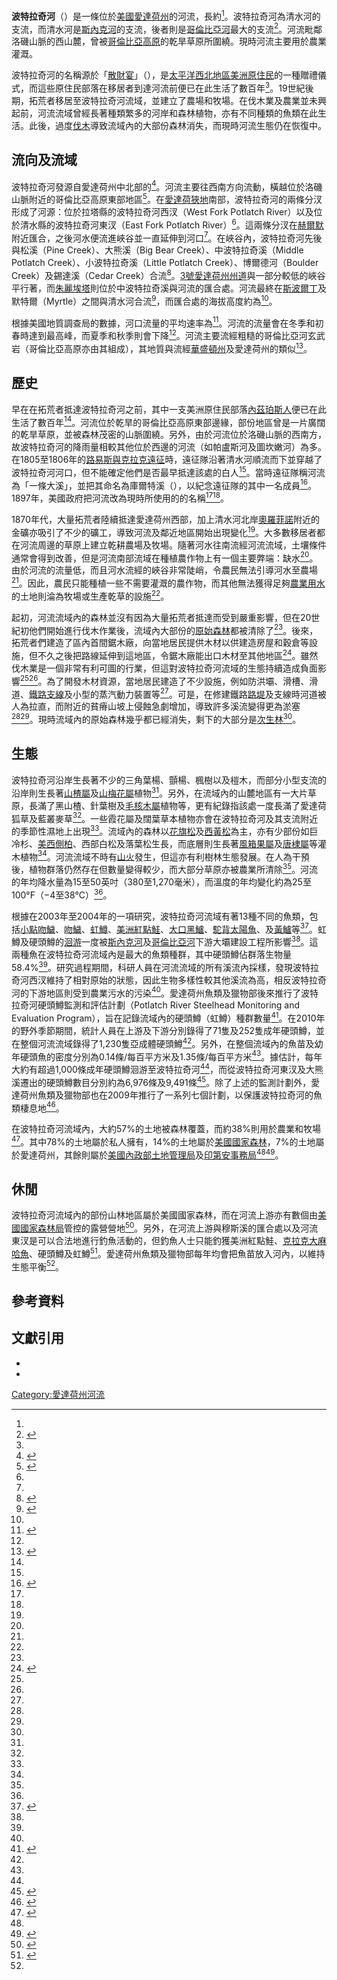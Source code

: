 {{Infobox_river
| name                = 波特拉奇河
| image               = Potlatch-14.jpg
| image_size          = 280px
| image_caption       = 初夏時的波特拉奇河
| map                 = Clearwateridrivermap.png
| map_size            = 280px
| map_caption         = {{tsl|en|Clearwater River (Idaho)|清水河 (愛達荷州)|清水河}}流域地圖。左上方顯示了波特拉奇河的流域
<!---------------------- LOCATION -->
| subdivision_type1   = 國家
| subdivision_name1   = [[美國|美國]]
| subdivision_type2   = [[美国州份|州份]]
| subdivision_name2   = [[愛達荷州|愛達荷州]]
| subdivision_type3   = [[縣_(美國)|縣]]
| subdivision_name3   = [[拉塔縣_(愛達荷州)|拉塔縣]]、[[清水縣_(愛達荷州)|清水縣]]、[[內茲珀斯縣_(愛達荷州)|內茲珀斯縣]]
<!---------------------- BASIM -->
| source1             = {{tsl|en|Hoodoo Mountains|胡都山脈}}，河流東汊及西汊的交匯處
| source1_location    = 拉塔縣內的[[洛磯山脈|洛磯山脈]]
| source1_coordinates = {{coord|46|55|43|N|116|20|55|W|display=inline|name=波特拉奇河（河源）}}<ref name="gnis">{{Cite web |url = {{gnis3|388818}} |title = Potlatch River |author = Geographic Names Information System (GNIS) |date = 1979-06-21 |publisher = United States Geological Survey |language = en |accessdate = 2020-09-02}}</ref>
| source1_elevation   = {{convert|2674|ft|m}}
| mouth               = {{tsl|en|Clearwater River (Idaho)|清水河 (愛達荷州)|清水河}}
| mouth_location      = 內茲珀斯縣[[斯波爾丁_(愛達荷州)|斯波爾丁]]及默特爾之間
| mouth_coordinates   = {{coord|46|28|31|N|116|46|02|W|display=inline|name=波特拉奇河（河口）}}<ref name="gnis"/>
| mouth_elevation     = {{convert|801|ft|m}}
<!---------------------- PHYSIOGNOMY -->
| length              = {{convert|56|mi|km}}<ref name="gnis"/>
| basin_size          = {{convert|594|mi2|km2}}
| discharge1_avg      = {{convert|379.8|ft3/s|m³/s}}<ref name="Waterdata Report"/>
| discharge1_min      = {{convert|75|ft3/s|m³/s}}
| discharge1_max      = {{convert|8150|ft3/s|m³/s}}
}}

'''波特拉奇河'''（{{lang-en|Potlatch River}}）是一條位於[[美國|美國]][[愛達荷州|愛達荷州]]的河流，長約{{convert|56|mi|km}}<ref name="gnis"/>。波特拉奇河為清水河的支流，而清水河是[[斯內克河|斯內克河]]的支流，後者則是[[哥倫比亞河|哥倫比亞河]]最大的支流<ref name="Potlatch River Plan">{{Cite web |url = http://www.latahsoil.com/sitebuildercontent/sitebuilderfiles/PotlatchRiverManagementPlanCompleteOct2007.pdf |title = Potlatch River Watershed Management Plan |author = Resource Planning Unlimited |year = 2007 |language = en |accessdate = 2020-09-02 |deadurl = yes |archiveurl = https://web.archive.org/web/20110713185000/http://www.latahsoil.com/sitebuildercontent/sitebuilderfiles/PotlatchRiverManagementPlanCompleteOct2007.pdf |archivedate = 2011-07-13}}</ref>。河流毗鄰洛磯山脈的西山麓，曾被[[哥倫比亞高原|哥倫比亞高原]]的乾旱草原所圍繞。現時河流主要用於農業灌溉。

波特拉奇河的名稱源於「[[散財宴|散財宴]]」（{{lang-en|Potlatch}}），是[[太平洋西北地區|太平洋西北地區]][[美洲原住民|美洲原住民]]的一種贈禮儀式，而這些原住民部落在移居者到達河流前便已在此生活了數百年{{sfn|Oregon Historical Society|1948|p=52}}<ref name="Idaho DES"/>。19世紀後期，拓荒者移居至波特拉奇河流域，並建立了農場和牧場。在伐木業及農業並未興起前，河流流域曾經長著種類繁多的河岸和森林植物，亦有不同種類的魚類在此生活。此後，過度[[伐木|伐木]]導致流域內的大部份森林消失，而現時河流生態仍在恢復中。

== 流向及流域 ==
波特拉奇河發源自愛達荷州中北部的{{tsl|en|Hoodoo Mountains|胡都山脈}}<ref name="Mineral Resources">{{Cite web |url = https://www.idahogeology.org/PDF/County_Reports_(C)/C-2.pdf |title = Mineral Resources of Latah County |last = Hubbard |first = Charles R. |year = 1957 |publisher = Idaho Bureau of Mines and Geology |language = en |accessdate = 2020-09-02 |deadurl = yes |archiveurl = https://web.archive.org/web/20110930230749/https://www.idahogeology.org/PDF/County_Reports_(C)/C-2.pdf |archivedate = 2011-09-30}}</ref>。河流主要往西南方向流動，橫越位於洛磯山脈附近的哥倫比亞高原東部地區<ref name="Potlatch Report 06-08">{{Cite web |url = http://nptwaterresources.org/wp-content/uploads/2014/01/Potlatch_River_Water_Quality_Monitoring_Report_2006_2007.pdf |title = Potlatch River Monitoring Report 2006-2008 |last = Clark |first = Ken |year = 2010 |publisher = Idaho Association of Soil Conservation Districts |language = en |accessdate = 2020-09-02 |deadurl = no |archiveurl = https://web.archive.org/web/20200902145314/http://nptwaterresources.org/wp-content/uploads/2014/01/Potlatch_River_Water_Quality_Monitoring_Report_2006_2007.pdf |archivedate = 2020-09-02}}</ref>。在[[愛達荷狹地|愛達荷狹地]]南部，波特拉奇河的兩條分汊形成了河源：位於拉塔縣的波特拉奇河西汊（West Fork Potlatch River）以及位於清水縣的波特拉奇河東汊（East Fork Potlatch River）<ref name="Potlatch Report 06-08"/>。這兩條分汊在[[赫爾默_(愛達荷州)|赫爾默]]附近匯合，之後河水便流進峽谷並一直延伸到河口<ref name="Potlatch Report 06-08"/>。在峽谷內，波特拉奇河先後與松溪（Pine Creek）、大熊溪（Big Bear Creek）、中波特拉奇溪（Middle Potlatch Creek）、小波特拉奇溪（Little Potlatch Creek）、博爾德河（Boulder Creek）及錫達溪（Cedar Creek）合流<ref name="Annual Report 2007">{{Cite web |url = https://collaboration.idfg.idaho.gov/FisheriesTechnicalReports/Res08-139Bowersox2007%20Potlatch%20River%20Steelhead%20Monitoring%20and%20Evaluation%20Annual%20Report.pdf |title = Potlatch River Strrlhead Monitoring and Evaluation Annual Report 2007 |last = Bowersox |first = Brett |year = 2008 |publisher = Idaho Department of Fish and Game |language = en |accessdate = 2020-09-02 |deadurl = no |archiveurl = https://web.archive.org/web/20161228092908/https://collaboration.idfg.idaho.gov/FisheriesTechnicalReports/Res08-139Bowersox2007%20Potlatch%20River%20Steelhead%20Monitoring%20and%20Evaluation%20Annual%20Report.pdf |archivedate = 2016-12-28}}</ref>。[[3號愛達荷州州道|3號愛達荷州州道]]與一部分較低的峽谷平行著，而[[朱麗埃塔_(愛達荷州)|朱麗埃塔]]則位於中波特拉奇溪與河流的匯合處。河流最終在[[斯波爾丁_(愛達荷州)|斯波爾丁]]及默特爾（Myrtle）之間與清水河合流<ref name="Idaho DES">{{Cite web |url = http://www.deq.state.id.us/water/data_reports/surface_water/tmdls/potlatch_river/potlatch_river_entire.pdf |title = Potlatch River Subbasin Assessment and TMDLs |author = Idaho Department of Environmental Quality |year = 2008 |language = en |accessdate = 2020-09-02 |deadurl = yes |archiveurl = https://web.archive.org/web/20091002012628/http://www.deq.state.id.us/water/data_reports/surface_water/tmdls/potlatch_river/potlatch_river_entire.pdf |archivedate = 2009-10-02}}</ref>，而匯合處的海拔高度約為{{convert|801|ft|m}}<ref name="gnis"/>。

根據美國地質調查局的數據，河口流量的平均速率為{{convert|379.8|ft3/s|m³/s}}<ref name="Waterdata Report">{{Cite web |url = https://waterdata.usgs.gov/usa/nwis/uv?13341570 |title = USGS 133341570 Potlatch River |author = National Water Information System |publisher = U.S. Geological Survey |language = en |accessdate = 2020-09-02 |deadurl = no |archiveurl = https://web.archive.org/web/20200902150500/https://waterdata.usgs.gov/usa/nwis/uv?13341570 |archivedate = 2020-09-02}}</ref>。河流的流量會在冬季和初春時達到最高峰，而夏季和秋季則會下降<ref name="Idaho DES"/>。河流主要流經粗糙的哥倫比亞河玄武岩（哥倫比亞高原亦由其組成），其地質與流經[[華盛頓州|華盛頓州]]及愛達荷州的{{tsl|en|Palouse River|帕盧斯河}}類似<ref name="USGS_Volcanoes">{{Cite web |url = http://vulcan.wr.usgs.gov/LivingWith/Historical/LewisClark/volcanoes_lewis_clark_october_07_1805.html |title = On the Clearwater - Canoe Camp to the Potlatch River |author = United States Geological Survey |language = en |accessdate = 2020-09-03 |deadurl = yes |archiveurl = https://web.archive.org/web/20110612041856/http://vulcan.wr.usgs.gov/LivingWith/Historical/LewisClark/volcanoes_lewis_clark_october_07_1805.html |archivedate = 2011-06-12}}</ref>。

== 歷史 ==
早在在拓荒者抵達波特拉奇河之前，其中一支美洲原住民部落[[內茲珀斯人|內茲珀斯人]]便已在此生活了數百年<ref name="Idaho DES"/>。河流位於乾旱的哥倫比亞高原東部邊緣，部份地區曾是一片廣闊的乾旱草原，並被森林茂密的山脈圍繞。另外，由於河流位於洛磯山脈的西南方，故波特拉奇河的降雨量相較其他位於西邊的河流（如帕盧斯河及圖坎嫩河）為多。在1805至1806年的[[路易斯與克拉克遠征|路易斯與克拉克遠征]]時，遠征隊沿著清水河順流而下並穿越了波特拉奇河河口{{sfn|Wheeler|1904|p=122}}，但不能確定他們是否最早抵達該處的白人<ref name="USGS_Volcanoes"/>。當時遠征隊稱河流為「一條大溪」，並把其命名為庫爾特溪（{{lang|en|Colter's Creek}}），以紀念遠征隊的其中一名成員{{tsl|en|John Colter|約翰·庫爾特}}{{sfn|Wheeler|1904|p=122}}<ref name="lewis-clark">{{Cite web |url = https://www.lewis-clark.org/article/2613 |title = John Colter |author = Lewis and Clark Trail Heritage Foundation |language = en |accessdate = 2020-09-03 |deadurl = no |archiveurl = https://web.archive.org/web/20191224221540/https://www.lewis-clark.org/article/2613 |archivedate = 2019-12-24}}</ref>。1897年，美國政府把河流改為現時所使用的的名稱<ref name="gnis"/><ref name="lewis-clark"/>。

1870年代，大量拓荒者陸續抵達愛達荷州西部，加上清水河北岸[[奧羅菲諾|奧羅菲諾]]附近的金礦亦吸引了不少的礦工，導致河流及鄰近地區開始出現變化<ref name="Idaho DES"/>。大多數移居者都在河流周邊的草原上建立乾耕農場及牧場。隨著河水往南流經河流流域，土壤條件通常會得到改善，但是河流南部流域在種植農作物上有一個主要弊端：缺水<ref name="Potlatch River Plan"/>。由於河流的流量低，而且河水流經的峽谷非常陡峭，令農民無法引導河水至農場<ref name="Potlatch River Plan"/>。因此，農民只能種植一些不需要灌溉的農作物，而其他無法獲得足夠[[農業用水|農業用水]]的土地則淪為牧場或生產乾草的設施<ref name="Potlatch River Plan"/>。

起初，河流流域內的森林並沒有因為大量拓荒者抵達而受到嚴重影響，但在20世紀初他們開始進行伐木作業後，流域內大部份的[[原始森林|原始森林]]都被清除了<ref name="Potlatch River Plan"/>。後來，拓荒者們建造了區內首間鋸木廠，向當地居民提供木材以供建造房屋和穀倉等設施，但不久之後{{tsl|en|Washington, Idaho and Montana Railway|華盛頓、愛達荷及蒙大納鐵路}}把路線延伸到這地區，令鋸木廠能出口木材至其他地區<ref name="lumbering">{{Cite web |url = http://www.clearwatertribune.com/Special%20Feature/Lumbering.htm |title = Lumbering an economic mainstay in Clearwater County for almost a century |author = 20th Century Chronicles |publisher = Clearwater Tribune |language = en |accessdate = 2020-09-03 |deadurl = yes |archiveurl = https://archive.is/20061109001920/http://www.clearwatertribune.com/Special%20Feature/Lumbering.htm |archivedate = 2013-09-28}}</ref>。雖然伐木業是一個非常有利可圖的行業，但這對波特拉奇河流域的生態持續造成負面影響<ref name="Potlatch River Plan"/><ref name="lumbering"/>。為了開發木材資源，當地居民建造了不少設施，例如防洪壩、滑槽、滑道、[[鐵路支線|鐵路支線]]及小型的蒸汽動力裝置等<ref name="lumbering"/>。可是，在修建鐵路[[路堤|路堤]]及支線時河道被人為拉直，而附近的貧瘠山坡上侵蝕急劇增加，導致許多溪流變得更為淤塞<ref name="Potlatch River Plan"/><ref name="lumbering"/>。現時流域內的原始森林幾乎都已經消失，剩下的大部分是[[次生林|次生林]]<ref name="Potlatch River Plan"/>。

== 生態 ==
波特拉奇河沿岸生長著不少的三角葉楊、顫楊、楓樹以及榿木，而部分小型支流的沿岸則生長著[[山楂屬|山楂屬]]及[[山梅花屬|山梅花屬]]植物<ref name="Idaho DES"/>。另外，在流域內的山麓地區有一大片草原，長滿了黑山楂、針葉樹及[[毛核木屬|毛核木屬]]植物等，更有紀錄指該處一度長滿了愛達荷狐草及藍叢麥草<ref name="Idaho DES"/>。一些霞花屬及闊葉草本植物亦會在波特拉奇河及其支流附近的季節性濕地上出現<ref name="Potlatch River Plan"/>。流域內的森林以[[花旗松|花旗松]]及[[西黃松|西黃松]]為主，亦有少部份如巨冷杉、[[美西側柏|美西側柏]]、西部白松及落葉松生長，而底層則生長著[[風箱果屬|風箱果屬]]及[[唐棣屬|唐棣屬]]等灌木植物<ref name="Idaho DES"/>。河流流域不時有[[山火|山火]]發生，但這亦有利樹林生態發展。在人為干預後，植物群落仍然存在但數量變得較少，而大部分草原亦被農業所清除<ref name="Potlatch River Plan"/>。河流的年均降水量為15至50英吋（380至1,270毫米），而溫度的年均變化約為25至100°F（−4至38°C）<ref name="Potlatch River Plan"/>。

根據{{tsl|en|Idaho Department of Fish and Game|愛達荷州魚類及獵物部}}在2003年至2004年的一項研究，波特拉奇河流域有著13種不同的魚類，包括[[小點吻鱥|小點吻鱥]]、[[吻鱥|吻鱥]]、[[虹鱒|虹鱒]]、[[美洲紅點鮭|美洲紅點鮭]]、[[大口黑鱸|大口黑鱸]]、[[駝背太陽魚|駝背太陽魚]]、{{tsl|en|Sculpin|杜父魚}}及[[黃鱸|黃鱸]]等<ref name="IDFG Report03-04">{{Cite web |url = https://research.idfg.idaho.gov/Fisheries%20Research%20Reports/Volume%20151_Article%2002.pdf |title = Potlatch River Basin—Fisheries Inventory |last = Bowersox |first = Brett |last2 = Brindza |first2 = Nathan |year = 2006 |publisher = Idaho Department of Fish and Game |language = en |accessdate = 2020-09-02 |deadurl = yes |archiveurl = https://web.archive.org/web/20100110160624/https://research.idfg.idaho.gov/Fisheries%20Research%20Reports/Volume%20151_Article%2002.pdf |archivedate = 2010-01-10}}</ref>。虹鱒及硬頭鱒的[[洄游|洄游]]一度被[[斯內克河|斯內克河]]及[[哥倫比亞河|哥倫比亞河]]下游大壩建設工程所影響<ref name="IDFG Report03-04"/>。這兩種魚在波特拉奇河流域內是最大的魚類種群，其中硬頭鱒佔群落生物量58.4%<ref name="IDFG Report03-04"/>。研究過程期間，科研人員在河流流域的所有溪流內採樣，發現波特拉奇河西汊維持了相對原始的狀態，因此生物多樣性較其他溪流為高，相反波特拉奇河的下游地區則受到農業污水的污染<ref name="IDFG Report03-04"/>。愛達荷州魚類及獵物部後來推行了波特拉奇河硬頭鱒監測和評估計劃（Potlatch River Steelhead Monitoring and Evaluation Program），旨在記錄流域內的硬頭鱒（虹鱒）種群數量<ref name="PRSME 2011">{{Cite web |url = https://collaboration.idfg.idaho.gov/FisheriesTechnicalReports/mgt12-108Bowersox2011%20Potlatch%20River%20Steelhead%20Monitoring%20and%20Evaluation%20Project%202011.pdf |title = POTLATCH RIVER STEELHEAD MONITORING AND EVALUATION - Annual Performance Report 2011 |last = Bowersox |first = Brett J. |last2 = Banks |first2 = Ryan |last3 = Davids |first3 = Nick |year = 2011 |publisher = Idaho Department of Fish and Game |language = en |accessdate = 2020-09-03 |deadurl = no |archiveurl = https://web.archive.org/web/20170131073329/https://collaboration.idfg.idaho.gov/FisheriesTechnicalReports/mgt12-108Bowersox2011%20Potlatch%20River%20Steelhead%20Monitoring%20and%20Evaluation%20Project%202011.pdf |archivedate = 2017-01-31}}</ref>。在2010年的野外季節期間，統計人員在上游及下游分別錄得了71隻及252隻成年硬頭鱒，並在整個河流流域錄得了1,230隻亞成體硬頭鱒<ref name="PRSME 2011"/>。另外，在整個流域內的魚苗及幼年硬頭魚的密度分別為0.14條/每百平方米及1.35條/每百平方米<ref name="PRSME 2011"/>。據估計，每年大約有超過1,000條成年硬頭鱒洄游至波特拉奇河<ref name="PRSME 2011"/>，而從波特拉奇河東汊及大熊溪遷出的硬頭鱒數目分別約為6,976條及9,491條<ref>{{Cite web |url = http://www.clearwaterflycasters.com/newsletter/january2009-tippet.pdf |title = Production, productivity, and life history characteristics of steelhead, Oncorhynchus mykiss, in the Potlatch River drainage, Idaho |author = Bowersox |first = Kent |year = 2009 |publisher = The Tippet |language = en |accessdate = 2020-09-03 |deadurl = yes |archiveurl = https://web.archive.org/web/20110708163735/http://www.clearwaterflycasters.com/newsletter/january2009-tippet.pdf |archivedate = 2011-07-08 }}</ref>。除了上述的監測計劃外，愛達荷州魚類及獵物部也在2009年推行了一系列七個計劃，以保護波特拉奇河的魚類棲息地<ref>{{Cite web |url = http://fishandgame.idaho.gov/cms/about/compass/direction09.pdf |title = Direction 2009: Issues, Accomplishments, & Priorities |author = The Compass |year = 2009 |publisher = Idaho Department of Fish and Game |language = en |accessdate = 2020-09-03 |deadurl = yes |archiveurl = https://web.archive.org/web/20100107021022/http://fishandgame.idaho.gov/cms/about/compass/direction09.pdf |archivedate = 2010-01-07}}</ref>。

在波特拉奇河流域內，大約57%的土地被森林覆蓋，而約38%則用於農業和牧場<ref name="Nez Perce">{{Cite web |url = http://www.nezperceswcd.org/Watersheds/ClearwaterRiver/PotlatchRiver.aspx |title = Potlatch River |author = Nez Perce Soil and Water Conservation District |language = en |accessdate = 2020-09-03 |deadurl = yes |archiveurl = https://web.archive.org/web/20191025003612/http://www.nezperceswcd.org/Watersheds/ClearwaterRiver/PotlatchRiver.aspx |archivedate = 2019-10-25}}</ref>。其中78%的土地屬於私人擁有，14%的土地屬於[[美國國家森林|美國國家森林]]，7%的土地屬於愛達荷州，其餘則屬於[[美國內政部土地管理局|美國內政部土地管理局]]及[[印第安事務局|印第安事務局]]<ref name="Nez Perce"/><ref>{{Cite web |url = http://nptwaterresources.org/wp-content/uploads/2014/01/Potlatch-River-Subbasin-TMDL-Implementation-Plan-for-Agriculture.pdf |title = Potlatch River Subbasin |author = Idaho Soil Conservation Commission |year = 2010 |publisher = Idaho Department of Environmental Quality |language = en |accessdate = 2020-09-03 |deadurl = no |archiveurl = https://web.archive.org/web/20200903145843/http://nptwaterresources.org/wp-content/uploads/2014/01/Potlatch-River-Subbasin-TMDL-Implementation-Plan-for-Agriculture.pdf |archivedate = 2020-09-03}}</ref>。

== 休閒 ==
波特拉奇河流域內的部份山林地區屬於美國國家森林，而在河流上游亦有數個由[[美國國家森林局|美國國家森林局]]管控的露營營地<ref name="USFS_Potlatch">{{Cite web |url = http://www.fs.fed.us/r1/clearwater/fish/rivers/potlatch.htm |title = Potlatch River |author = U.S. Forest Service |language = en |accessdate = 2020-09-04 |deadurl = yes |archiveurl = https://web.archive.org/web/20121016051003/http://www.fs.fed.us/r1/clearwater/fish/rivers/potlatch.htm |archivedate = 2012-10-16}}</ref>。另外，在河流上游與穆斯溪的匯合處以及河流東汊是可以合法地進行釣魚活動的，但釣魚人士只能釣獲美洲紅點鮭、[[克拉克大麻哈魚|克拉克大麻哈魚]]、硬頭鱒及虹鱒<ref>{{Cite web |url = http://fishandgame.idaho.gov/fish/rules/clear.pdf |title = Clearwater Region |author = Idaho Department of Fish and Game |language = en |accessdate = 2020-09-04 |deadurl = yes |archiveurl = https://web.archive.org/web/20100130002800/http://fishandgame.idaho.gov/fish/rules/clear.pdf |archivedate = 2010-01-30}}</ref>。愛達荷州魚類及獵物部每年均會把魚苗放入河內，以維持生態平衡<ref name="USFS_Potlatch"/>。

== 參考資料 ==
{{reflist|2}}

== 文獻引用 ==
* {{Cite book | last = Oregon Historical Society | title = Oregon Historical Quarterly | volume = 49-50 | location = Portland, OR | publisher = Oregon Historical Society | date = 1948 | language = en | ref = harv}}
* {{Cite book | last = Wheeler | first = Olin Dunbar | title = The Trail of Lewis and Clark, 1804-1904: A Story of the Great Exploration Across the Continent in 1804-6; with a Description of the Old Trail, Based Upon Actual Travel Over It, and of the Changes Found a Century Later | volume = 2 | location = New York, NY | publisher = G.P. Putnam's Sons | date = 1904 | language = en | ref = harv}}

{{DEFAULTSORT: Potlatch River}}
[[Category:愛達荷州河流|Category:愛達荷州河流]]
{{GA}}